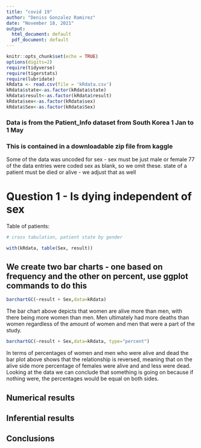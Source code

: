 ```yaml
---
title: "covid 19"
author: "Deniss Gonzalez Ramirez"
date: "November 18, 2021"
output:
  html_document: default
  pdf_document: default
---
```


```r
knitr::opts_chunk$set(echo = TRUE)
options(digits=2)
require(tidyverse)
require(tigerstats)
require(lubridate)
kRdata <- read.csv(file = 'kRdata.csv')
kRdata$state<-as.factor(kRdata$state)
kRdata$result<-as.factor(kRdata$result)
kRdata$sex<-as.factor(kRdata$sex)
kRdata$Sex<-as.factor(kRdata$Sex)

```


### Data is from the Patient_Info dataset from South Korea 1 Jan to 1 May 
### This is contained in a downloadable zip file from kaggle

Some of the data was uncoded for sex - sex must be just male or female
77 of the data entries were coded sex  as blank, so we omit these.
state of a patient must be died or alive - we adjust that as well   
  
# Question 1 - Is dying independent of sex




Table of patients:
```r

# cross tabulation, patient state by gender

with(kRdata, table(Sex, result))

```

## We create two bar charts - one based on frequency and the other on percent, use ggplot commands to do this


```r
barchartGC(~result + Sex,data=kRdata)
```


The bar chart above depicts that women are alive more than men, with there being more women than men. Men ultimately had more deaths than women regardless of the amount of women and men that were a part of the study.



```r
barchartGC(~result + Sex,data=kRdata, type="percent")

```


In terms of percentages of women and men who were alive and dead the bar plot above shows that the relationship is reversed, meaning that on the alive side more percentage of females were alive and and less were dead. Looking at the data we can conclude that something is going on because if nothing were, the percentages would be equal on both sides.


  





  
## Numerical results


## Inferential results 




## Conclusions

